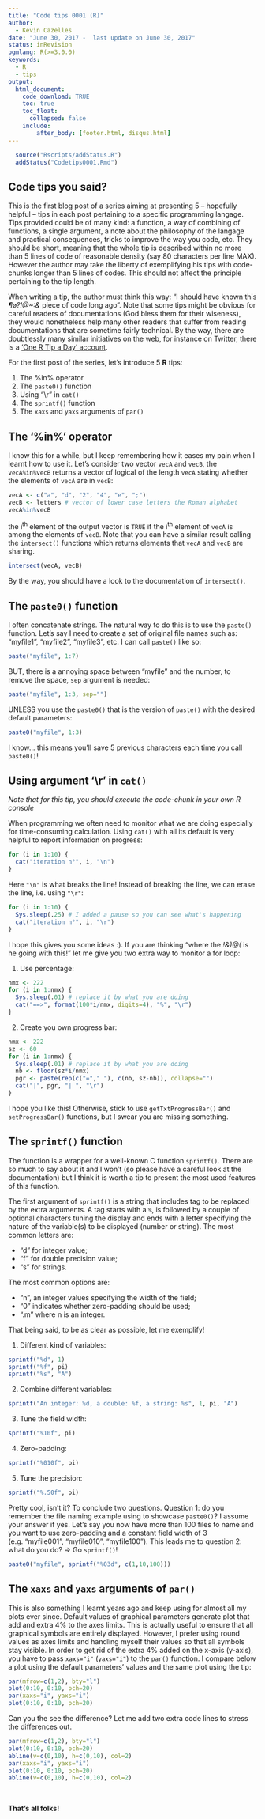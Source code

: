 ```yaml
---
title: "Code tips 0001 (R)"
author:
  - Kevin Cazelles
date: "June 30, 2017 -  last update on June 30, 2017"
status: inRevision
pgmlang: R(>=3.0.0)
keywords:
  - R
  - tips
output:
  html_document:
    code_download: TRUE
    toc: true
    toc_float:
      collapsed: false
    include:
        after_body: [footer.html, disqus.html]
---
```



```r
  source("Rscripts/addStatus.R")
  addStatus("Codetips0001.Rmd")
```


## Code tips you said?

This is the first blog post of a series aiming at presenting 5 -- hopefully
helpful -- tips in each post pertaining to a specific programming langage. Tips
provided could be of many kind: a function, a way of combining of functions,
a single argument, a note about the philosophy of the langage and practical
consequences, tricks to improve the way you code, etc. They should be short,
meaning that the whole tip is described within no more than 5 lines of code of reasonable density (say 80 characters per line MAX). However the author may
take the liberty of exemplifying his tips with code-chunks longer than 5 lines
of codes. This should not affect the principle pertaining to the tip length.

When writing a tip, the author must think this way: "I should have known this
*¶ø?!@~:&* piece of code long ago". Note that some tips might be obvious for
careful readers of documentations (God bless them for their wiseness), they would
nonetheless help many other readers that suffer from reading documentations that
are sometime fairly technical. By the way, there are doubtlessly many similar
initiatives on the web, for instance on Twitter, there is a ['One R Tip a Day' account](https://twitter.com/RLangTip).


For the first post of the series, let's introduce 5 **R** tips:

  1. The %in% operator      
  2. The `paste0()` function    
  3. Using "\\r" in `cat()`   
  4. The `sprintf()` function     
  5. The `xaxs` and `yaxs` arguments of `par()`     



## The '%in%' operator

I know this for a while, but I keep remembering how it eases my pain when I
learnt how to use it. Let's consider two vector `vecA` and `vecB`, the
`vecA%in%vecB` returns a vector of logical of the length `vecA` stating whether
the elements of `vecA` are in `vecB`:

```r
vecA <- c("a", "d", "2", "4", "e", ";")
vecB <- letters # vector of lower case letters the Roman alphabet
vecA%in%vecB
```

the i^th^ element of the output vector is `TRUE` if the i^th^ element of `vecA` is
among the elements of `vecB`. Note that you can have a similar result calling the `intersect()` functions which returns elements that `vecA` and `vecB` are sharing.

```r
intersect(vecA, vecB)
```

By the way, you should have a look to the documentation of `intersect()`.



## The `paste0()` function

I often concatenate strings. The natural way to do this is to use the `paste()` function. Let's say I need to create a set of original file names such as: "myfile1", "myfile2", "myfile3", etc. I can call `paste()` like so:

```r
paste("myfile", 1:7)
```

BUT, there is a annoying space between "myfile" and the number, to remove the
space, `sep` argument is needed:

```r
paste("myfile", 1:3, sep="")
```

UNLESS you use the `paste0()` that is the version of `paste()` with the desired
default parameters:

```r
paste0("myfile", 1:3)
```

I know... this means you'll save 5 previous characters each time you call `paste0()`!




## Using argument '\\r' in `cat()`

*Note that for this tip, you should execute the code-chunk in your own R console*

When programming we often need to monitor what we are doing especially for  time-consuming calculation. Using `cat()` with all its default is very helpful to report information on progress:

```r
for (i in 1:10) {
  cat("iteration n°", i, "\n")
}
```

Here `"\n"` is what breaks the line! Instead of breaking the line, we can erase
the line, i.e. using `"\r"`:


```r
for (i in 1:10) {
  Sys.sleep(.25) # I added a pause so you can see what's happening
  cat("iteration n°", i, "\r")
}
```

I hope this gives you some ideas :). If you are thinking "where the *!&)@(* is
he going with this!" let me give you two extra way to monitor a for loop:

1. Use percentage:

```r
nmx <- 222
for (i in 1:nmx) {
  Sys.sleep(.01) # replace it by what you are doing
  cat("==>", format(100*i/nmx, digits=4), "%", "\r")
}
```

2. Create you own progress bar:

```r
nmx <- 222
sz <- 60
for (i in 1:nmx) {
  Sys.sleep(.01) # replace it by what you are doing
  nb <- floor(sz*i/nmx)
  pgr <- paste(rep(c("="," "), c(nb, sz-nb)), collapse="")
  cat("|", pgr, "| ", "\r")
}
```

I hope you like this! Otherwise, stick to use `getTxtProgressBar()` and `setProgressBar()` functions, but I swear you are missing something.



## The `sprintf()` function

The function is a wrapper for a well-known C function `sprintf()`. There are
so much to say about it and I won't (so please have a careful look at the
documentation) but I think it is worth a tip to present the most used features
of this function.

The first argument of `sprintf()` is a string that includes tag to be replaced
by the extra arguments. A tag starts with a `%`, is followed by a
couple of optional characters tuning the display and ends with a letter
specifying the nature of the variable(s) to be displayed (number or string). The
most common letters are:

- "d" for integer value;  
- "f" for double precision value;
- "s" for strings.  

The most common options are:

- "n", an integer values specifying the width of the field;
- "0" indicates whether zero-padding should be used;    
- ".m" where n is an integer.  


That being said, to be as clear as possible, let me exemplify!

1. Different kind of variables:

```r
sprintf("%d", 1)
sprintf("%f", pi)
sprintf("%s", "A")
```

2. Combine different variables:

```r
sprintf("An integer: %d, a double: %f, a string: %s", 1, pi, "A")
```

3. Tune the field width:

```r
sprintf("%10f", pi)
```

4. Zero-padding:

```r
sprintf("%010f", pi)
```

5. Tune the precision:   

```r
sprintf("%.50f", pi)
```

Pretty cool, isn't it? To conclude two questions. Question 1: do you remember the file naming example using to showcase `paste0()`? I assume your answer if yes. Let's say you now have more than 100 files to name and you want to use zero-padding and a constant field width of 3 (e.g. "myfile001", "myfile010", "myfile100"). This leads
me to question 2: what do you do?  => Go `sprintf()`!

```r
paste0("myfile", sprintf("%03d", c(1,10,100)))
```



## The `xaxs` and `yaxs` arguments of `par()`

This is also something I learnt years ago and keep using for almost all my
plots ever since. Default values of graphical parameters generate plot that
add and extra 4% to the axes limits. This is actually useful to ensure that
all graphical symbols are entirely displayed. However, I prefer using round
values as axes limits and handling myself their values so that all symbols stay visible. In order to get rid of the extra 4% added on the x-axis (y-axis), you
have to pass `xaxs="i"` (`yaxs="i"`) to the `par()` function. I compare below
a plot using the default parameters' values and the same plot using the tip:

```r
par(mfrow=c(1,2), bty="l")
plot(0:10, 0:10, pch=20)     
par(xaxs="i", yaxs="i")   
plot(0:10, 0:10, pch=20)   
```

Can you the see the difference? Let me add two extra code lines to stress the differences out.

```r
par(mfrow=c(1,2), bty="l")
plot(0:10, 0:10, pch=20)  
abline(v=c(0,10), h=c(0,10), col=2)   
par(xaxs="i", yaxs="i")   
plot(0:10, 0:10, pch=20)   
abline(v=c(0,10), h=c(0,10), col=2)
```

<br/>

**That's all folks!**

<br/>
